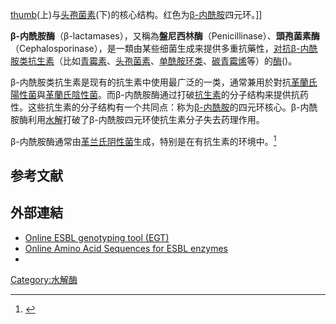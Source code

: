 {{Infobox protein family
| Symbol = β-内酰胺酶结构
| Name = β-内酰胺酶
| image = PDB_1bsg_EBI.jpg
| width = 300px
| caption = 一个''[[白色链霉菌|白色链霉菌]]''的β-内酰胺酶结构
| Pfam = PF00144
| Pfam_clan = CL0013
| InterPro = IPR001466
| SMART =
| PROSITE = PS00146
| MEROPS =
| SCOP = 56601
| TCDB =
| OPM family =
| OPM protein =
| PDB = {{PDB2|1axb}}, {{PDB2|1blp}}, {{PDB2|1bsg}}, {{PDB2|1bue}}, {{PDB2|1e25}}, {{PDB2|1ghi}}, {{PDB2|1i2s}}, {{PDB2|1n9b}}, {{PDB2|1ong}}, {{PDB2|2cc1}}, {{PDB2|2gdn}}, {{PDB2|3dwz}}
}}
{{enzyme
| Name = β-内酰胺酶
| EC_number = 3.5.2.6
| CAS_number = 9073-60-3
| IUBMB_EC_number = 3/5/2/6
| GO_code = 0008800
| image = Lactamase Application V.1.svg
| width = 300px
| caption = β-内酰胺酶催化的水解与[[脱羧反应|脱羧反应]]。
}}
{{Lowercase}}
[[file:Beta-lactam_antibiotics_example_1.svg|thumb]](上)与[[头孢菌素|头孢菌素]](下)的核心结构。红色为[[β-内酰胺|β-内酰胺]]四元环。]]

'''β-内酰胺酶'''（β-lactamases），又稱為'''盤尼西林酶'''（Penicillinase）、'''頭孢菌素酶'''（Cephalosporinase），是一類由某些细菌生成来提供多重抗藥性，[[抗药性|对抗]][[β-内酰胺类抗生素|β-内酰胺类抗生素]]（比如[[青霉素|青霉素]]、[[头孢菌素|头孢菌素]]、[[单酰胺环类|单酰胺环类]]、[[碳青霉烯|碳青霉烯]]等）的[[酶|酶]]({{EC number|3.5.2.6}})。

β-内酰胺类抗生素是现有的抗生素中使用最广泛的一类，通常兼用於對抗[[革蘭氏陽性菌|革蘭氏陽性菌]]與[[革蘭氏陰性菌|革蘭氏陰性菌]]。而β-内酰胺酶通过打破[[抗生素|抗生素]]的分子结构来提供抗药性。这些抗生素的分子结构有一个共同点：称为[[β-内酰胺|β-内酰胺]]的四元环核心。β-内酰胺酶利用[[水解|水解]]打破了β-内酰胺四元环使抗生素分子失去药理作用。

β-内酰胺酶通常由[[革兰氏阴性菌|革兰氏阴性菌]]生成，特别是在有抗生素的环境中。<ref name="pmid4894721">{{cite journal | author = Neu HC | title = Effect of beta-lactamase location in Escherichia coli on penicillin synergy | journal = Appl Microbiol | volume = 17 | issue = 6 | pages = 783–6 | pmid = 4894721 | pmc = 377810 | doi = |date=June 1969}}</ref>

==参考文献==
{{reflist}}

==外部連結==
* [https://web.archive.org/web/20140328053749/http://www.informatik.uni-kiel.de/egt/  Online ESBL genotyping tool (EGT)]
* [https://web.archive.org/web/20071111164335/http://www.lahey.org/Studies/  Online Amino Acid Sequences for ESBL enzymes]
* {{MeshName|beta-Lactamases}}

{{Carbon-nitrogen non-peptide hydrolases}}
{{Enzymes}}
{{Portal bar|Biology|border=no}}

[[Category:水解酶|Category:水解酶]]